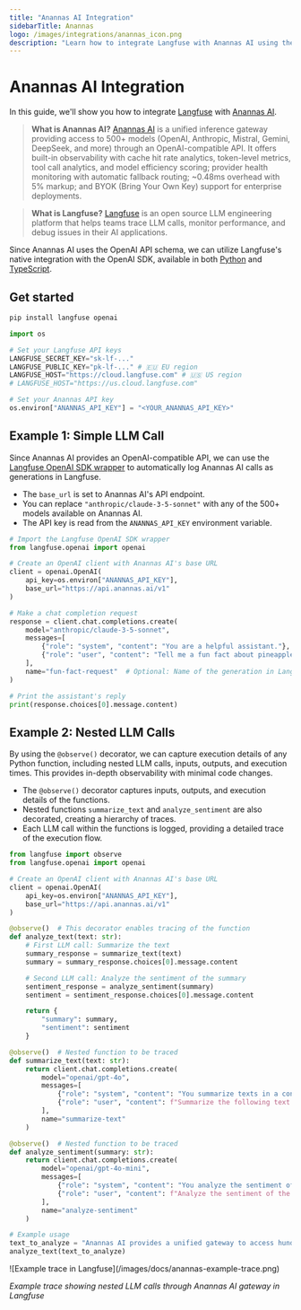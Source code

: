 ```yaml
---
title: "Anannas AI Integration"
sidebarTitle: Anannas
logo: /images/integrations/anannas_icon.png
description: "Learn how to integrate Langfuse with Anannas AI using the OpenAI SDK."
---
```


# Anannas AI Integration

In this guide, we'll show you how to integrate [Langfuse](/) with [Anannas AI](https://anannas.ai).

> **What is Anannas AI?** [Anannas AI](https://anannas.ai) is a unified inference gateway providing access to 500+ models (OpenAI, Anthropic, Mistral, Gemini, DeepSeek, and more) through an OpenAI-compatible API. It offers built-in observability with cache hit rate analytics, token-level metrics, tool call analytics, and model efficiency scoring; provider health monitoring with automatic fallback routing; ~0.48ms overhead with 5% markup; and BYOK (Bring Your Own Key) support for enterprise deployments.

> **What is Langfuse?** [Langfuse](/) is an open source LLM engineering platform that helps teams trace LLM calls, monitor performance, and debug issues in their AI applications.

Since Anannas AI uses the OpenAI API schema, we can utilize Langfuse's native integration with the OpenAI SDK, available in both [Python](/integrations/model-providers/openai-py) and [TypeScript](/integrations/model-providers/openai-js).

## Get started

```bash
pip install langfuse openai
```

```python
import os

# Set your Langfuse API keys
LANGFUSE_SECRET_KEY="sk-lf-..."
LANGFUSE_PUBLIC_KEY="pk-lf-..." # 🇪🇺 EU region
LANGFUSE_HOST="https://cloud.langfuse.com" # 🇺🇸 US region
# LANGFUSE_HOST="https://us.cloud.langfuse.com"

# Set your Anannas API key
os.environ["ANANNAS_API_KEY"] = "<YOUR_ANANNAS_API_KEY>"
```

## Example 1: Simple LLM Call

Since Anannas AI provides an OpenAI-compatible API, we can use the [Langfuse OpenAI SDK wrapper](/integrations/model-providers/openai-py) to automatically log Anannas AI calls as generations in Langfuse.

- The `base_url` is set to Anannas AI's API endpoint.
- You can replace `"anthropic/claude-3-5-sonnet"` with any of the 500+ models available on Anannas AI.
- The API key is read from the `ANANNAS_API_KEY` environment variable.

```python
# Import the Langfuse OpenAI SDK wrapper
from langfuse.openai import openai

# Create an OpenAI client with Anannas AI's base URL
client = openai.OpenAI(
    api_key=os.environ["ANANNAS_API_KEY"],
    base_url="https://api.anannas.ai/v1"
)

# Make a chat completion request
response = client.chat.completions.create(
    model="anthropic/claude-3-5-sonnet",
    messages=[
        {"role": "system", "content": "You are a helpful assistant."},
        {"role": "user", "content": "Tell me a fun fact about pineapples."}
    ],
    name="fun-fact-request"  # Optional: Name of the generation in Langfuse
)

# Print the assistant's reply
print(response.choices[0].message.content)
```

## Example 2: Nested LLM Calls

By using the `@observe()` decorator, we can capture execution details of any Python function, including nested LLM calls, inputs, outputs, and execution times. This provides in-depth observability with minimal code changes.

- The `@observe()` decorator captures inputs, outputs, and execution details of the functions.
- Nested functions `summarize_text` and `analyze_sentiment` are also decorated, creating a hierarchy of traces.
- Each LLM call within the functions is logged, providing a detailed trace of the execution flow.

```python
from langfuse import observe
from langfuse.openai import openai

# Create an OpenAI client with Anannas AI's base URL
client = openai.OpenAI(
    api_key=os.environ["ANANNAS_API_KEY"],
    base_url="https://api.anannas.ai/v1"
)

@observe()  # This decorator enables tracing of the function
def analyze_text(text: str):
    # First LLM call: Summarize the text
    summary_response = summarize_text(text)
    summary = summary_response.choices[0].message.content

    # Second LLM call: Analyze the sentiment of the summary
    sentiment_response = analyze_sentiment(summary)
    sentiment = sentiment_response.choices[0].message.content

    return {
        "summary": summary,
        "sentiment": sentiment
    }

@observe()  # Nested function to be traced
def summarize_text(text: str):
    return client.chat.completions.create(
        model="openai/gpt-4o",
        messages=[
            {"role": "system", "content": "You summarize texts in a concise manner."},
            {"role": "user", "content": f"Summarize the following text:\n{text}"}
        ],
        name="summarize-text"
    )

@observe()  # Nested function to be traced
def analyze_sentiment(summary: str):
    return client.chat.completions.create(
        model="openai/gpt-4o-mini",
        messages=[
            {"role": "system", "content": "You analyze the sentiment of texts."},
            {"role": "user", "content": f"Analyze the sentiment of the following summary:\n{summary}"}
        ],
        name="analyze-sentiment"
    )

# Example usage
text_to_analyze = "Anannas AI provides a unified gateway to access hundreds of LLM models with built-in observability and automatic fallback routing."
analyze_text(text_to_analyze)
```
<Frame>
![Example trace in Langfuse](/images/docs/anannas-example-trace.png)
</Frame>

_Example trace showing nested LLM calls through Anannas AI gateway in Langfuse_


<LearnMore />

